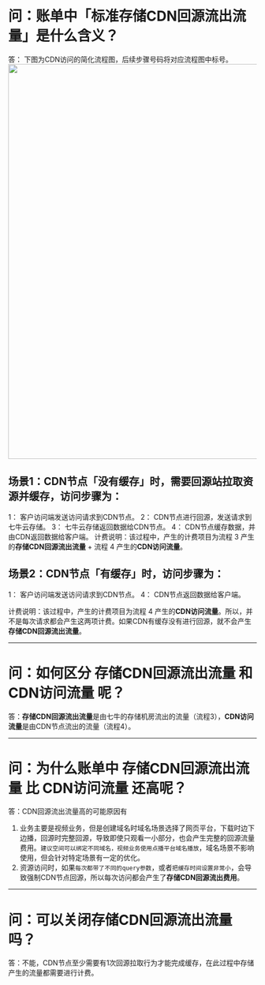 # 问：账单中「标准存储CDN回源流出流量」是什么含义？
答：
下图为CDN访问的简化流程图，后续步骤号码将对应流程图中标号。
 <img src="https://dn-odum9helk.qbox.me/FlzgLWCIX8jz_s2Ua41TjYP-HzAN" width=800 />

## 场景1：CDN节点「**没有缓存**」时，需要回源站拉取资源并缓存，访问步骤为：
1： 客户访问端发送访问请求到CDN节点。
2： CDN节点进行回源，发送请求到七牛云存储。
3： 七牛云存储返回数据给CDN节点。
4： CDN节点缓存数据，并由CDN返回数据给客户端。
计费说明：该过程中，产生的计费项目为流程 3 产生的**存储CDN回源流出流量** + 流程 4 产生的**CDN访问流量**。

## 场景2：CDN节点「**有缓存**」时，访问步骤为：
1： 客户访问端发送访问请求到CDN节点。
4： CDN节点返回数据给客户端。

计费说明：该过程中，产生的计费项目为流程 4 产生的**CDN访问流量**。所以，并不是每次请求都会产生这两项计费。如果CDN有缓存没有进行回源，就不会产生**存储CDN回源流出流量**。

-----

# 问：如何区分 存储CDN回源流出流量 和 CDN访问流量 呢？
答：**存储CDN回源流出流量**是由七牛的存储机房流出的流量（流程3），**CDN访问流量**是由CDN节点流出的流量（流程4）。

-----

# 问：为什么账单中 存储CDN回源流出流量 比 CDN访问流量 还高呢？
答：CDN回源流出流量高的可能原因有
1.  业务主要是视频业务，但是创建域名时域名场景选择了网页平台，下载时边下边播，回源时完整回源，导致即使只观看一小部分，也会产生完整的回源流量费用。`建议空间可以绑定不同域名，视频业务使用点播平台域名播放`，域名场景不影响使用，但会针对特定场景有一定的优化。
2.  资源访问时，如果`每次都带了不同的query参数`，或者`把缓存时间设置非常小`，会导致强制CDN节点回源，所以每次访问都会产生了**存储CDN回源流出费用**。

-----

# 问：可以关闭存储CDN回源流出流量吗？
答：不能，CDN节点至少需要有1次回源拉取行为才能完成缓存，在此过程中存储产生的流量都需要进行计费。

